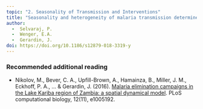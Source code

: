 ```yaml
---
topic: "2. Seasonality of Transmission and Interventions"
title: "Seasonality and heterogeneity of malaria transmission determine success of interventions in high-endemic settings: a modeling study"
author: 
  -  Selvaraj, P. 
  -  Wenger, E.A. 
  -  Gerardin, J.
doi: https://doi.org/10.1186/s12879-018-3319-y
---
```



### Recommended additional reading

-   Nikolov, M., Bever, C. A., Upfill-Brown, A., Hamainza, B., Miller, J. M., Eckhoff, P. A., ... & Gerardin, J. (2016). [Malaria elimination campaigns in the Lake Kariba region of Zambia: a spatial dynamical model](https://doi.org/10.1371/journal.pcbi.1005192). PLoS computational biology, 12(11), e1005192.